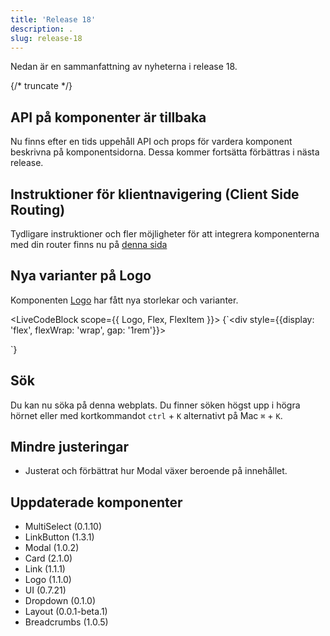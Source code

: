 ```yaml
---
title: 'Release 18'
description: .
slug: release-18
---
```



Nedan är en sammanfattning av nyheterna i release 18.

{/* truncate */}

## API på komponenter är tillbaka

Nu finns efter en tids uppehåll API och props för vardera komponent beskrivna på komponentsidorna. Dessa kommer fortsätta förbättras i nästa release.

## Instruktioner för klientnavigering (Client Side Routing)

Tydligare instruktioner och fler möjligheter för att integrera komponenterna med din router finns nu på [denna sida](/dev/client-side-routing)

## Nya varianter på Logo

Komponenten [Logo](/components/logo) har fått nya storlekar och varianter.

<LiveCodeBlock scope={{ Logo, Flex, FlexItem }}>
  {`<div style={{display: 'flex', flexWrap: 'wrap', gap: '1rem'}}>
    <Logo size="x-small" />
    <Logo size="small" />
    <Logo size="medium" />
    <Logo size="large" />
</div>`}
</LiveCodeBlock>

## Sök

Du kan nu söka på denna webplats. Du finner söken högst upp i högra hörnet eller med kortkommandot `ctrl` + `K` alternativt på Mac `⌘` + `K`.

## Mindre justeringar

- Justerat och förbättrat hur Modal växer beroende på innehållet.

## Uppdaterade komponenter

- MultiSelect (0.1.10)
- LinkButton (1.3.1)
- Modal (1.0.2)
- Card (2.1.0)
- Link (1.1.1)
- Logo (1.1.0)
- UI (0.7.21)
- Dropdown (0.1.0)
- Layout (0.0.1-beta.1)
- Breadcrumbs (1.0.5)
